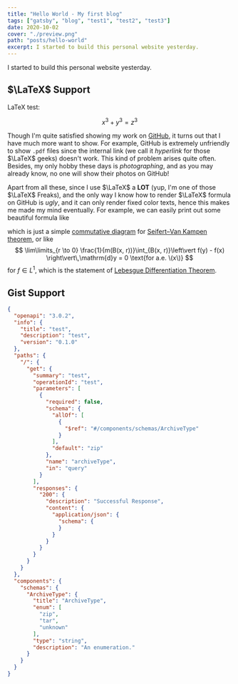 ```yaml
---
title: "Hello World - My first blog"
tags: ["gatsby", "blog", "test1", "test2", "test3"]
date: 2020-10-02
cover: "./preview.png"
path: "posts/hello-world"
excerpt: I started to build this personal website yesterday.
---
```


I started to build this personal website yesterday.

## $\LaTeX$ Support

LaTeX test:

$$x^3+y^3=z^3$$

Though I'm quite satisfied showing my work on [GitHub](https://github.com/sleepymalc), it turns out that I have much more want to show. For example, GitHub is extremely unfriendly to show `.pdf` files since the internal link (we call it *hyperlink* for those $\LaTeX$ geeks) doesn't work. This kind
of problem arises quite often. Besides, my only hobby these days is *photographing*, and as you may already know, no one will show their photos on GitHub!

Apart from all these, since I use $\LaTeX$ a **LOT** (yup, I'm one of those $\LaTeX$ Freaks), and the only way I know how to render $\LaTeX$ formula on GitHub is *ugly*, and it can only render fixed color texts, hence this makes me made my mind eventually.
For example, we can easily print out some beautiful formula like
<!-- $$\begin{tikzcd}
			S & {G_\alpha} \\
			{G_\beta} & {G_\alpha \ast_S G_\beta} \\
			&& X
			\arrow["{i_{\alpha \beta} }", from=1-1, to=1-2]
			\arrow["{i_{\beta \alpha} }"', from=1-1, to=2-1]
			\arrow[from=1-2, to=2-2]
			\arrow[from=2-1, to=2-2]
			\arrow["{\exists !}", dashed, from=2-2, to=3-3]
			\arrow[curve={height=-12pt}, from=1-2, to=3-3]
			\arrow[curve={height=12pt}, from=2-1, to=3-3]
		\end{tikzcd}$$ -->
which is just a simple [commutative diagram](https://en.wikipedia.org/wiki/Commutative_diagram) for [Seifert–Van Kampen theorem](https://en.wikipedia.org/wiki/Seifert%E2%80%93Van_Kampen_theorem), or like
$$
\lim\limits_{r \to 0} \frac{1}{m(B(x, r))}\int_{B(x, r)}\left\vert f(y) - f(x) \right\vert\,\mathrm{d}y = 0 \text{for a.e. \(x\)}
$$
for $f\in L^1$, which is the statement of [Lebesgue Differentiation Theorem](https://en.wikipedia.org/wiki/Lebesgue_differentiation_theorem).


## Gist Support

```json {numberLines: true}
{
  "openapi": "3.0.2",
  "info": {
    "title": "test",
    "description": "test",
    "version": "0.1.0"
  },
  "paths": {
    "/": {
      "get": {
        "summary": "test",
        "operationId": "test",
        "parameters": [
          {
            "required": false,
            "schema": {
              "allOf": [
                {
                  "$ref": "#/components/schemas/ArchiveType"
                }
              ],
              "default": "zip"
            },
            "name": "archiveType",
            "in": "query"
          }
        ],
        "responses": {
          "200": {
            "description": "Successful Response",
            "content": {
              "application/json": {
                "schema": {
                }
              }
            }
          }
        }
      }
    }
  },
  "components": {
    "schemas": {
      "ArchiveType": {
        "title": "ArchiveType",
        "enum": [
          "zip",
          "tar",
          "unknown"
        ],
        "type": "string",
        "description": "An enumeration."
      }
    }
  }
}
```


[//]: # (<script src="https://gist.github.com/tc-imba/76dc7e627a56ac84b5c1c14b08d90f1e.js"></script>)

[//]: # (`gist:tc-imba/76dc7e627a56ac84b5c1c14b08d90f1e`)


[//]: # ()
[//]: # (`gist:weirdpattern/ce54fdb1e5621b5966e146026995b974#syntax.text`)


<Gist id='bedde975e6e92a77e2321487ba45f313' />

[//]: # (<Gist url='https://gist.github.com/GeorgeGkas/5f55a83909a3f5b766934ffe802d30df#file-start-js' />)

